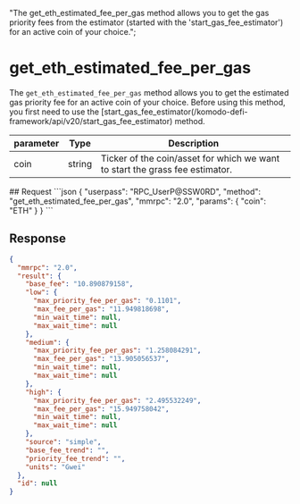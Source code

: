   "The get_eth_estimated_fee_per_gas method allows you to get the gas priority fees from the estimator (started with the 'start_gas_fee_estimator') for an active coin of your choice.";

# get\_eth\_estimated\_fee\_per\_gas

The `get_eth_estimated_fee_per_gas` method allows you to get the estimated gas priority fee for an active coin of your choice. Before using this method, you first need to use the [start\_gas\_fee\_estimator(/komodo-defi-framework/api/v20/start_gas_fee_estimator) method.

| parameter                                  | Type    | Description                                                                                        |
| ------------------------------------------ | ------- | -------------------------------------------------------------------------------------------------- |
| coin                                       | string  | Ticker of the coin/asset for which we want to start the grass fee estimator.               	    |

<CodeGroup title="" tag="POST" label="get_eth_estimated_fee_per_gas" mm2MethodDecorate="true">
## Request
  ```json
  {
    "userpass": "RPC_UserP@SSW0RD",
    "method": "get_eth_estimated_fee_per_gas",
    "mmrpc": "2.0",
    "params": {
      "coin": "ETH"
    }
  }
  ```
</CodeGroup>

## Response

```json
{
  "mmrpc": "2.0",
  "result": {
    "base_fee": "10.890879158",
    "low": {
      "max_priority_fee_per_gas": "0.1101",
      "max_fee_per_gas": "11.949818698",
      "min_wait_time": null,
      "max_wait_time": null
    },
    "medium": {
      "max_priority_fee_per_gas": "1.258084291",
      "max_fee_per_gas": "13.905056537",
      "min_wait_time": null,
      "max_wait_time": null
    },
    "high": {
      "max_priority_fee_per_gas": "2.495532249",
      "max_fee_per_gas": "15.949758042",
      "min_wait_time": null,
      "max_wait_time": null
    },
    "source": "simple",
    "base_fee_trend": "",
    "priority_fee_trend": "",
    "units": "Gwei"
  },
  "id": null
}

```